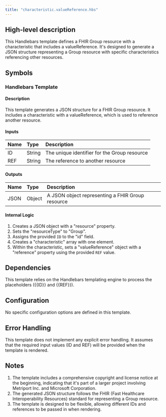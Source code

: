 ```yaml
---
title: "characteristic.valueReference.hbs"
---
```


## High-level description
This Handlebars template defines a FHIR Group resource with a characteristic that includes a valueReference. It's designed to generate a JSON structure representing a Group resource with specific characteristics referencing other resources.

## Symbols

### Handlebars Template
#### Description
This template generates a JSON structure for a FHIR Group resource. It includes a characteristic with a valueReference, which is used to reference another resource.

#### Inputs
| Name | Type | Description |
|:-----|:-----|:------------|
| ID | String | The unique identifier for the Group resource |
| REF | String | The reference to another resource |

#### Outputs
| Name | Type | Description |
|:-----|:-----|:------------|
| JSON | Object | A JSON object representing a FHIR Group resource |

#### Internal Logic
1. Creates a JSON object with a "resource" property.
2. Sets the "resourceType" to "Group".
3. Assigns the provided `ID` to the "id" field.
4. Creates a "characteristic" array with one element.
5. Within the characteristic, sets a "valueReference" object with a "reference" property using the provided `REF` value.

## Dependencies
This template relies on the Handlebars templating engine to process the placeholders ({{ID}} and {{REF}}).

## Configuration
No specific configuration options are defined in this template.

## Error Handling
This template does not implement any explicit error handling. It assumes that the required input values (ID and REF) will be provided when the template is rendered.

## Notes
1. The template includes a comprehensive copyright and license notice at the beginning, indicating that it's part of a larger project involving Metriport Inc. and Microsoft Corporation.
2. The generated JSON structure follows the FHIR (Fast Healthcare Interoperability Resources) standard for representing a Group resource.
3. The template is designed to be flexible, allowing different IDs and references to be passed in when rendering.